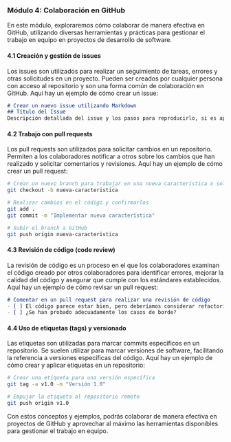 ### Módulo 4: Colaboración en GitHub

En este módulo, exploraremos cómo colaborar de manera efectiva en GitHub, utilizando diversas herramientas y prácticas para gestionar el trabajo en equipo en proyectos de desarrollo de software.

#### 4.1 Creación y gestión de issues
Los issues son utilizados para realizar un seguimiento de tareas, errores y otras solicitudes en un proyecto. Pueden ser creados por cualquier persona con acceso al repositorio y son una forma común de colaboración en GitHub. Aquí hay un ejemplo de cómo crear un issue:

```markdown
# Crear un nuevo issue utilizando Markdown
## Título del Issue
Descripción detallada del issue y los pasos para reproducirlo, si es aplicable.
```

#### 4.2 Trabajo con pull requests
Los pull requests son utilizados para solicitar cambios en un repositorio. Permiten a los colaboradores notificar a otros sobre los cambios que han realizado y solicitar comentarios y revisiones. Aquí hay un ejemplo de cómo crear un pull request:

```bash
# Crear un nuevo branch para trabajar en una nueva característica o solucionar un issue
git checkout -b nueva-caracteristica

# Realizar cambios en el código y confirmarlos
git add .
git commit -m "Implementar nueva característica"

# Subir el branch a GitHub
git push origin nueva-caracteristica
```

#### 4.3 Revisión de código (code review)
La revisión de código es un proceso en el que los colaboradores examinan el código creado por otros colaboradores para identificar errores, mejorar la calidad del código y asegurar que cumple con los estándares establecidos. Aquí hay un ejemplo de cómo revisar un pull request:

```markdown
# Comentar en un pull request para realizar una revisión de código
- [ ] El código parece estar bien, pero deberíamos considerar refactorizar esta función para mejorar su legibilidad.
- [ ] ¿Se han probado adecuadamente los casos de borde?
```

#### 4.4 Uso de etiquetas (tags) y versionado
Las etiquetas son utilizadas para marcar commits específicos en un repositorio. Se suelen utilizar para marcar versiones de software, facilitando la referencia a versiones específicas del código. Aquí hay un ejemplo de cómo crear y aplicar etiquetas en un repositorio:

```bash
# Crear una etiqueta para una versión específica
git tag -a v1.0 -m "Versión 1.0"

# Empujar la etiqueta al repositorio remoto
git push origin v1.0
```

Con estos conceptos y ejemplos, podrás colaborar de manera efectiva en proyectos de GitHub y aprovechar al máximo las herramientas disponibles para gestionar el trabajo en equipo.